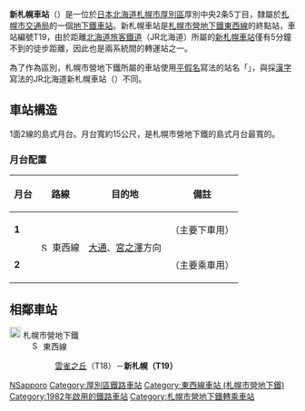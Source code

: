 {{NoteTA |G1=Railway |G2=Transport
|1=zh-cn:地铁; zh-hk:地鐵; zh-mo:地鐵; zh-sg:地铁; zh-tw:地下鐵;
|2=zh-hans:新札幌站; zh-hk:新札幌站; zh-tw:新札幌車站;
}}
{{Distinguish|新札幌車站 (JR北海道)}}
{{日本車站資訊
|公司色    = orange
|文字色  =
|站名    = 新札幌站
|圖片    = Sapporo Subway Shin Sapporo Station.jpg
|pxl    = 300px
|圖片說明= 1號出口
|日文原名= 新さっぽろ
|平假名= しんさっぽろ
|羅馬拼音= Shin Sapporo
|所屬路線= [[File:Subway_SapporoTozai.svg|15px]] [[札幌市營地下鐵東西線|札幌市營地下鐵東西線]]
|前一站  = T18 [[雲雀之丘站_(北海道)|雲雀之丘]]
|前一站距離   = 1.2
|電報略號=
|車站編號  =  {{車站編號c|orange|T19}}
|所屬公司= [[File:ST_Logo.svg|20px]] [[札幌市交通局|札幌市交通局]]
|所属路線= [[File:Subway_SapporoTozai.svg|15px]] [[札幌市營地下鐵東西線|札幌市營地下鐵東西線]]
|距離  = 20.1
|起點站  = [[宮之澤站|宮之澤]]
|所在地  = [[札幌市|札幌市]][[厚別區|厚別區]]厚別中央2條5丁目
|座標    = {{coord|43|2|20.1|N|141|28|26.2|E|region:JP}}
|車站構造  = [[地底車站|地底車站]]
|月台配置  = 1面2線
|啟用年月日= 1982年（昭和57年）3月21日 
|廢站年月日=
|乘客人數= 19,922
|統計年度= 2014年度
|轉車    = [[File:JR_logo_(hokkaido).svg|25px]][[北海道旅客鐵道|北海道旅客鐵道]]（JR北海道）<br/>{{color|#0072bc|■}}[[千歲線|千歲線]] [[新札幌車站_(JR北海道)|新札幌站]]（{{車站編號c|blue|H05}}）
|備考    =
}}
'''新札幌車站'''（{{jpn|j=新さっぽろ駅|hg=しんさっぽろえき|rm=Shin-sapporo eki|f=y}}）是一位於[[日本|日本]][[北海道|北海道]][[札幌市|札幌市]][[厚別區|厚別區]]厚別中央2条5丁目，隸屬於[[札幌市交通局|札幌市交通局]]的一個[[鐵路車站|地下鐵車站]]。新札幌車站是[[札幌市營地下鐵東西線|札幌市營地下鐵東西線]]的終點站，車站編號T19，由於距離[[北海道旅客鐵道|北海道旅客鐵道]]（JR北海道）所屬的[[新札幌車站_(JR北海道)|新札幌車站]]僅有5分鐘不到的徒步距離，因此也是兩系統間的轉運站之一。

為了作為區別，札幌市營地下鐵所屬的車站使用[[平假名|平假名]]寫法的站名「{{lang|ja|新さっぽろ駅}}」，與採[[漢字|漢字]]寫法的JR北海道新札幌車站（{{lang|ja|新札幌駅}}）不同。

== 車站構造 ==
1面2線的島式月台。月台寬約15公尺，是札幌市營地下鐵的島式月台最寬的。
=== 月台配置 ===
{| class=wikitable
|-
!月台!!路線!!目的地!!備註
|-
|'''1'''
|rowspan=2|[[File:Subway_SapporoTozai.svg|15px]] 東西線
|rowspan=2|[[大通站_(北海道)|大通]]、[[宮之澤站|宮之澤]]方向
|（主要下車用）
|-
|'''2'''
|（主要乘車用）
|}

== 相鄰車站 ==
; [[File:ST_Logo.svg|20px]] 札幌市營地下鐵
: [[File:Subway_SapporoTozai.svg|15px]] 東西線
:: [[雲雀之丘站_(北海道)|雲雀之丘]]（T18）－'''新札幌（T19）'''

{{東西線 (札幌市營地下鐵)}}
{{DEFAULTSORT:Shin-Sapporo}}
[[Category:日本鐵路車站_Shi|NSapporo]]
[[Category:厚別區鐵路車站|Category:厚別區鐵路車站]]
[[Category:東西線車站_(札幌市營地下鐵)|Category:東西線車站 (札幌市營地下鐵)]]
[[Category:1982年啟用的鐵路車站|Category:1982年啟用的鐵路車站]]

[[Category:札幌市營地下鐵轉乘車站|Category:札幌市營地下鐵轉乘車站]]